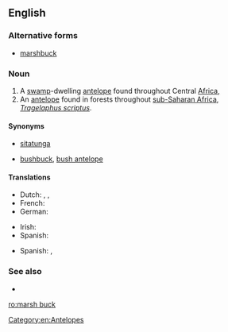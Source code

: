 ==English==

===Alternative forms===
* [[marshbuck]]

===Noun===
{{en-noun|head=[[marsh]] [[buck]]}}

# A [[swamp]]-dwelling [[antelope]] found throughout Central [[Africa]], {{taxlink|Tragelaphus spekii|species|noshow=1}}
# An [[antelope]] found in forests throughout [[sub-Saharan Africa]], ''[[Tragelaphus scriptus]]''.

====Synonyms====
* {{sense|Tragelaphus spekii}} [[sitatunga]]
* {{sense|Tragelaphus scriptus}} [[bushbuck]], [[bush antelope]]

====Translations====
{{trans-top|''Tragelaphus spekii''}}
* Dutch: {{t|nl|moerasantilope}}, {{t|nl|langhoefantilope}}, {{t|nl|sitatoenga}}
* French: {{t+|fr|sitatunga}}
* German: {{t|de|Sumpfantilope}}
{{trans-mid}}
* Irish: {{t|ga|siteatunga|m}}
* Spanish: {{t|es|sitatunga|m}}
{{trans-bottom}}
{{trans-top|''Tragelaphus scriptus''}}
* Spanish: {{t|es|antílope jeroglífico|m}}, {{t|es|bosbok|m}}
{{trans-mid}}
{{trans-bottom}}

===See also===
* {{pedialite}}

[[Category:en:Antelopes]]

[[ro:marsh buck]]